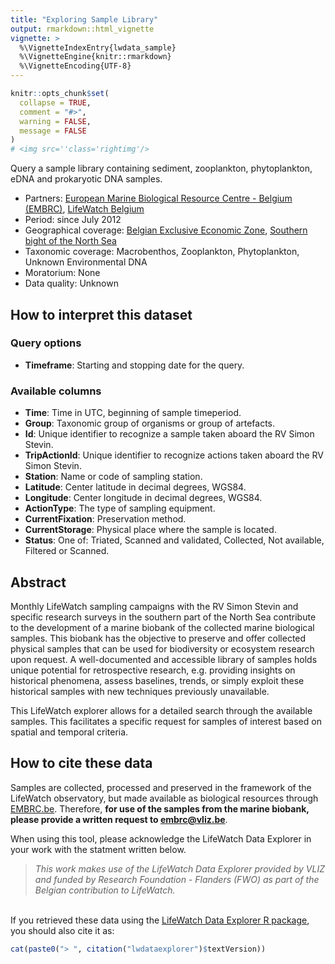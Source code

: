 ```yaml
---
title: "Exploring Sample Library"
output: rmarkdown::html_vignette
vignette: >
  %\VignetteIndexEntry{lwdata_sample}
  %\VignetteEngine{knitr::rmarkdown}
  %\VignetteEncoding{UTF-8}
---
```


```r
knitr::opts_chunk$set(
  collapse = TRUE,
  comment = "#>",
  warning = FALSE,
  message = FALSE
)
# <img src=''class='rightimg'/>
```

Query a sample library containing sediment, zooplankton, phytoplankton, eDNA and prokaryotic DNA samples.

- Partners: [European Marine Biological Resource Centre - Belgium (EMBRC)](https://www.vliz.be/en/imis?module=project&proid=4522), [LifeWatch Belgium](https://www.lifewatch.be)
- Period: since July 2012
- Geographical coverage: [Belgian Exclusive Economic Zone](https://www.marineregions.org/gazetteer.php?p=details&id=3293), [Southern bight of the North Sea](https://marineregions.org/gazetteer.php?p=details&id=2399)
- Taxonomic coverage: Macrobenthos, Zooplankton, Phytoplankton, Unknown Environmental DNA
- Moratorium: None
- Data quality: Unknown
 
## How to interpret this dataset
 
### Query options
* **Timeframe**: Starting and stopping date for the query.
 
### Available columns
* **Time**: Time in UTC, beginning of sample timeperiod.
* **Group**: Taxonomic group of organisms or group of artefacts.
* **Id**: Unique identifier to recognize a sample taken aboard the RV Simon Stevin.
* **TripActionId**: Unique identifier to recognize actions taken aboard the RV Simon Stevin.
* **Station**: Name or code of sampling station.
* **Latitude**: Center latitude in decimal degrees, WGS84.
* **Longitude**: Center longitude in decimal degrees, WGS84.
* **ActionType**: The type of sampling equipment. 
* **CurrentFixation**: Preservation method.
* **CurrentStorage**: Physical place where the sample is located.
* **Status**: One of: Triated, Scanned and validated, Collected, Not available, Filtered or Scanned.


## Abstract

Monthly LifeWatch sampling campaigns with the RV Simon Stevin and specific research surveys in the southern part of the North Sea contribute to the development of a marine biobank of the collected marine biological samples. This biobank has the objective to preserve and offer collected physical samples that can be used for biodiversity or ecosystem research upon request. A well-documented and accessible library of samples holds unique potential for retrospective research, e.g. providing insights on historical phenomena, assess baselines, trends, or simply exploit these historical samples with new techniques previously unavailable.

This LifeWatch explorer allows for a detailed search through the available samples. This facilitates a specific request for samples of interest based on spatial and temporal criteria.

## How to cite these data

Samples are collected, processed and preserved in the framework of the LifeWatch observatory, but made available as biological resources through [EMBRC.be](http://www.embrc.be). Therefore, **for use of the samples from the marine biobank, please provide a written request to [embrc@vliz.be](mailto:embrc@vliz.be)**.

When using this tool, please acknowledge the LifeWatch Data Explorer in your work with the statment written below.

> _This work makes use of the LifeWatch Data Explorer provided by VLIZ and funded by Research Foundation - Flanders (FWO) as part of the Belgian contribution to LifeWatch._

</br>
If you retrieved these data using the [LifeWatch Data Explorer R package](https://github.com/lifewatch/lwdataexplorer/), you should also cite it as: 

```r
cat(paste0("> ", citation("lwdataexplorer")$textVersion))
```
